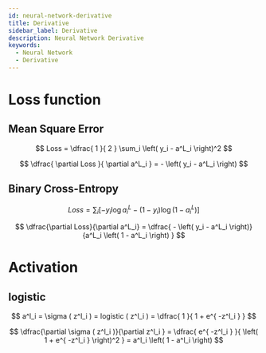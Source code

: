 ```yaml
---
id: neural-network-derivative
title: Derivative
sidebar_label: Derivative
description: Neural Network Derivative
keywords:
  - Neural Network
  - Derivative
---
```



<link rel="stylesheet" href={useBaseUrl("katex/katex.min.css")} />

# Loss function

## Mean Square Error

$$
Loss = \dfrac{ 1 }{ 2 } \sum_i \left( y_i - a^L_i \right)^2
$$

$$
\dfrac{ \partial Loss }{ \partial a^L_i } = - \left( y_i - a^L_i \right)
$$

## Binary Cross-Entropy

$$
Loss = \sum_i \left[ -y_i \log a^L_i - (1 - y_i) \log \left( 1 - a^L_i \right) \right]
$$

$$
\dfrac{\partial Loss}{\partial a^L_i}
= \dfrac{ - \left( y_i - a^L_i \right)}{a^L_i \left( 1 - a^L_i \right) }
$$

# Activation

## logistic

$$
a^l_i = \sigma ( z^l_i ) = logistic ( z^l_i ) = \dfrac{ 1 }{ 1 + e^{ -z^l_i } }
$$

$$
\dfrac{\partial \sigma ( z^l_i )}{\partial z^l_i }
= \dfrac{  e^{ -z^l_i } }{ \left( 1 + e^{ -z^l_i } \right)^2 }
= a^l_i \left( 1 - a^l_i \right)
$$
